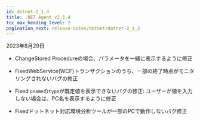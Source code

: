 ```yaml
---
id: dotnet-2_1_4
title: .NET Agent v2.1.4
toc_max_heading_level: 2
pagination_next: release-notes/dotnet/dotnet-2_1_3
---
```


2023年8月29日

- <Status>Change</Status>Stored Procedureの場合、パラメータを一緒に表示するように修正

- <Status>Fixed</Status>WebService(WCF)トランザクションのうち、一部の終了時点がモニタリングされないバグの修正

- <Status>Fixed</Status> <code>oname</code>の<code>type</code>が既定値を表示できないバグの修正: ユーザーが値を入力しない場合は、PC名を表示するように修正

- <Status>Fixed</Status>ドットネット対応環境分析ツールが一部のPCで動作しないバグ修正
